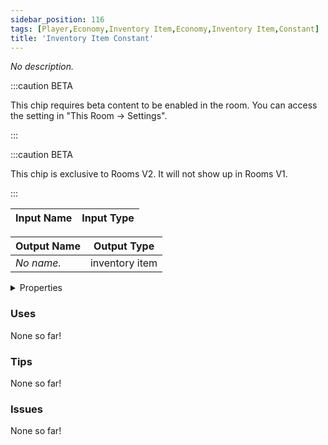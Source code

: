 ```yaml
---
sidebar_position: 116
tags: [Player,Economy,Inventory Item,Economy,Inventory Item,Constant]
title: 'Inventory Item Constant'
---
```


*No description.*

:::caution BETA

This chip requires beta content to be enabled in the room. You can access the setting in "This Room -> Settings".

:::

:::caution BETA

This chip is exclusive to Rooms V2. It will not show up in Rooms V1.

:::


<EsbSvg />

| Input Name | Input Type |
|-----------|-----------|

| Output Name | Output Type |
|-----------|-----------|
| *No name.* | inventory item |


<details>
  <summary>Properties</summary>
  <div>
    <div>
    <table>
      <thead>
        <tr>
          <th>Is beta required?</th>
          <th>✅</th>
        </tr>
        <tr>
          <th>Is this chip a trolling risk?</th>
          <th>❌</th>
        </tr>
        <tr>
          <th>Is this chip a role assignment risk?</th>
          <th>❌</th>
        </tr>
        <tr>
          <th>Chip UUID</th>
          <th>04cc0f81-b7d4-4469-aaa4-428b6e0c1f02</th>
        </tr>
      </thead>
    </table>
    </div>
  </div>
</details>

### Uses

None so far!

### Tips

None so far!

### Issues

None so far!